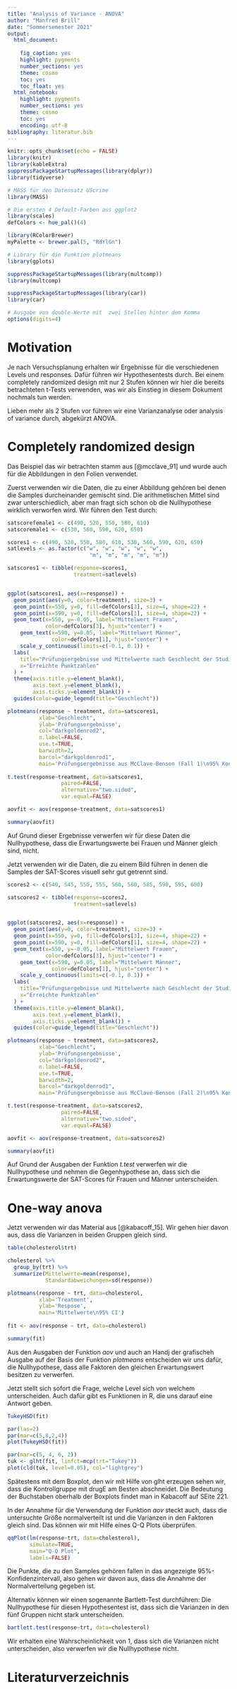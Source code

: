 ```yaml
---
title: "Analysis of Variance - ANOVA"
author: "Manfred Brill"
date: "Sommersemester 2021"
output: 
  html_document: 
    
    fig_caption: yes
    highlight: pygments
    number_sections: yes
    theme: cosmo
    toc: yes
    toc_float: yes  
  html_notebook:
    highlight: pygments
    number_sections: yes
    theme: cosmo
    toc: yes
    encoding: utf-8
bibliography: literatur.bib 
---
```


```r
knitr::opts_chunk$set(echo = FALSE)
library(knitr)
library(kableExtra)
suppressPackageStartupMessages(library(dplyr))
library(tidyverse)

# MASS für den Datensatz UScrime
library(MASS)

# Die ersten 4 Default-Farben aus ggplot2
library(scales)
defColors <- hue_pal()(4)

library(RColorBrewer)
myPalette <- brewer.pal(5, "RdYlGn")

# Library für die Funktion plotmeans
library(gplots)

suppressPackageStartupMessages(library(multcomp))
library(multcomp)

suppressPackageStartupMessages(library(car))
library(car)

# Ausgabe von double-Werte mit  zwei Stellen hinter dem Komma
options(digits=4)
```

# Motivation

Je nach Versuchsplanung erhalten wir Ergebnisse für die verschiedenen Levels
und responses. Dafür führen wir Hypothesentests durch. Bei einem completely randomized design mit nur 2 Stufen können wir hier die bereits betrachteten t-Tests verwenden, was wir als Einstieg in diesem Dokument nochmals tun werden.

Lieben mehr als 2 Stufen vor führen wir eine Varianzanalyse oder analysis of variance durch, abgekürzt ANOVA. 

# Completely randomized design
Das Beispiel das wir betrachten stamm aus [@mcclave_91] und wurde auch für die Abbildungen in den Folien verwendet. 

Zuerst verwenden wir die Daten, die zu einer Abbildung
gehören bei denen die Samples durcheinander gemischt sind.
Die arithmetischen Mittel sind zwar unterschiedlich, aber man
fragt sich schon ob die Nullhypothese wirklich verworfen wird.
Wir führen den Test durch:

```r
satscorefemale1 <- c(490, 520, 550, 580, 610)
satscoremale1 <- c(530, 560, 590, 620, 650)

scores1 <- c(490, 520, 550, 580, 610, 530, 560, 590, 620, 650)
satlevels <- as.factor(c("w", "w", "w", "w", "w",
                          "m", "m", "m", "m", "m"))

satscores1 <- tibble(response=scores1,
                     treatment=satlevels)


ggplot(satscores1, aes(x=response)) +
  geom_point(aes(y=0, color=treatment), size=3) + 
  geom_point(x=550, y=0, fill=defColors[3], size=4, shape=22) + 
  geom_point(x=590, y=0, fill=defColors[1], size=4, shape=22) +
  geom_text(x=550, y=-0.05, label="Mittelwert Frauen", 
            color=defColors[3], hjust="center") +
    geom_text(x=590, y=0.05, label="Mittelwert Männer", 
              color=defColors[1], hjust="center") +
    scale_y_continuous(limits=c(-0.1, 0.1)) +
  labs(
    title="Prüfungsergebnisse und Mittelwerte nach Geschlecht der Studierenden", 
    x="Erreichte Punktzahlen"
  ) +  
  theme(axis.title.y=element_blank(),
        axis.text.y=element_blank(), 
        axis.ticks.y=element_blank()) +
  guides(color=guide_legend(title="Geschlecht"))

```

```r
plotmeans(response ~ treatment, data=satscores1,
          xlab="Geschlecht",
          ylab='Prüfungsergebnisse',
          col="darkgoldenrod2",
          n.label=FALSE,
          use.t=TRUE,
          barwidth=2,
          barcol="darkgoldenrod1",
          main='Prüfungsergebnisse aus McClave-Benson (Fall 1)\n95% Konfidenzniveau')
          
t.test(response~treatment, data=satscores1,
                 paired=FALSE,
                 alternative="two.sided",
                 var.equal=FALSE)

aovfit <- aov(response~treatment, data=satscores1)

summary(aovfit)
```

Auf Grund dieser Ergebnisse verwerfen wir für diese Daten
die Nullhypothese, dass die Erwartungswerte bei Frauen und Männer gleich sind, nicht.

Jetzt verwenden wir die Daten, die zu einem Bild führen in denen die Samples der SAT-Scores visuell sehr gut getrennt sind.

```r
scores2 <- c(540, 545, 550, 555, 560, 580, 585, 590, 595, 600)

satscores2 <- tibble(response=scores2,
                     treatment=satlevels)


ggplot(satscores2, aes(x=response)) +
  geom_point(aes(y=0, color=treatment), size=3) + 
  geom_point(x=550, y=0, fill=defColors[3], size=4, shape=22) + 
  geom_point(x=590, y=0, fill=defColors[1], size=4, shape=22) +
  geom_text(x=550, y=-0.05, label="Mittelwert Frauen", 
            color=defColors[3], hjust="center") +
    geom_text(x=590, y=0.05, label="Mittelwert Männer", 
              color=defColors[1], hjust="center") +
    scale_y_continuous(limits=c(-0.1, 0.1)) +
  labs(
    title="Prüfungsergebnisse und Mittelwerte nach Geschlecht der Studierenden", 
    x="Erreichte Punktzahlen"
  ) +  
  theme(axis.title.y=element_blank(),
        axis.text.y=element_blank(), 
        axis.ticks.y=element_blank()) +
  guides(color=guide_legend(title="Geschlecht"))
```

```r
plotmeans(response ~ treatment, data=satscores2,
          xlab="Geschlecht",
          ylab='Prüfungsergebnisse',
          col="darkgoldenrod2",
          n.label=FALSE,
          use.t=TRUE,
          barwidth=2,
          barcol="darkgoldenrod1",
          main='Prüfungsergebnisse aus McClave-Benson (Fall 2)\n95% Konfidenzniveau')

t.test(response~treatment, data=satscores2,
                 paired=FALSE,
                 alternative="two.sided",
                 var.equal=FALSE)

aovfit <- aov(response~treatment, data=satscores2)

summary(aovfit)
```

Auf Grund der Ausgaben der Funktion *t.test* verwerfen wir
die Nullhypothese und nehmen die Gegenhypothese an, dass sich
die Erwartungswerte der SAT-Scores für Frauen und Männer 
unterscheiden.

# One-way anova
Jetzt verwenden wir das Material aus [@kabacoff_15]. Wir gehen
hier davon aus, dass die Varianzen in beiden Gruppen gleich sind.

```r
table(cholesterol$trt)

cholesterol %>%
  group_by(trt) %>%
  summarize(Mittelwerte=mean(response),
            Standardabweichungen=sd(response))

plotmeans(response ~ trt, data=cholesterol,
          xlab='Treatment', 
          ylab='Respose',
          main='Mittelwerte\n95% CI')
          
fit <- aov(response ~ trt, data=cholesterol)

summary(fit)
```

Aus den Ausgaben der Funktion *aov* und auch an Handj der grafischeh Ausgabe auf der Basis der Funktion *plotmeans* entscheiden wir uns dafür, die Nullhypothese, dass alle Faktoren den gleichen Erwartungswert besitzen zu verwerfen.

Jetzt stellt sich sofort die Frage, welche Level sich von welchem unterscheiden.
Auch dafür gibt es Funktionen in R, die uns darauf eine Antwort geben.

```r
TukeyHSD(fit)

par(las=2)
par(mar=c(5,8,2,4))
plot(TukeyHSD(fit))

par(mar=c(5, 4, 6, 2))
tuk <- glht(fit, linfct=mcp(trt="Tukey"))
plot(cld(tuk, level=0.05), col="lightgrey")
```

Spätestens mit dem Boxplot, den wir mit Hilfe von glht erzeugen sehen wir, dass die Kontrollgruppe mit drugE am Besten abschneidet. Die Bedeutung der Buchstaben oberhalb der Boxplots findet man in Kabacoff auf SEite 221.

In der Annahme für die Verwendung der Funktion *aov* steckt auch,
dass die untersuchte Größe normalverteilt ist und die Varianzen
in den Faktoren gleich sind. Das können wir mit Hilfe eines Q-Q Plots
überprüfen.


```r
qqPlot(lm(response~trt, data=cholesterol),
       simulate=TRUE,
       main="Q-Q Plot",
       labels=FALSE)
```

Die Punkte, die zu den Samples gehören fallen in das angezeigte 95%-Konfidenzintervall,
also gehen wir davon aus, dass die Annahme der Normalverteilung gegeben ist.

Alternativ können wir einen sogenannte Bartlett-Test durchführen:
Die Nullhypothese für diesen Hypothesentest ist, dass sich die 
Varianzen in den fünf Gruppen nicht stark unterscheiden.

```r
bartlett.test(response~trt, data=cholesterol)
```

Wir erhalten eine Wahrscheinlichkeit von 1, dass sich die Varianzen
nicht unterscheiden, also verwerfen wir die Nullhypothese nicht.

# Literaturverzeichnis


